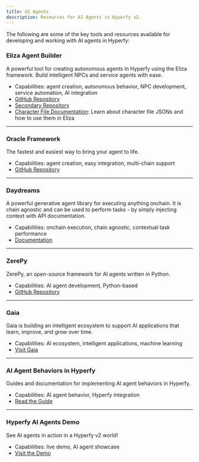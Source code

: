 ```yaml
---
title: AI Agents
description: Resources for AI Agents in Hyperfy v2.
---
```


The following are some of the key tools and resources available for developing and working with AI agents in Hyperfy:

### **Eliza Agent Builder**
<Badge text="Eliza OS" variant="caution" />

A powerful tool for creating autonomous agents in Hyperfy using the Eliza framework. Build intelligent NPCs and service agents with ease.
  + Capabilities: agent creation, autonomous behavior, NPC development, service automation, AI integration
  + [GitHub Repository](https://github.com/hyperfy-xyz/eliza)
  + [Secondary Repository](https://github.com/elizaOS/eliza/compare/develop...hyperfy-xyz:eliza:hyperfy)
  + [Character File Documentation](https://elizaos.github.io/eliza/docs/core/characterfile/): Learn about character file JSONs and how to use them in Eliza

---

### **Oracle Framework**
The fastest and easiest way to bring your agent to life.
  + Capabilities: agent creation, easy integration, multi-chain support
  + [GitHub Repository](https://github.com/oracle-framework/oracle-framework)

---

### **Daydreams**
A powerful generative agent library for executing anything onchain. It is chain agnostic and can be used to perform tasks - by simply injecting context with API documentation.
  + Capabilities: onchain execution, chain agnostic, contextual task performance
  + [Documentation](https://docs.dreams.fun/)

---

### **ZerePy**
ZerePy, an open-source framework for AI agents written in Python.
  + Capabilities: AI agent development, Python-based
  + [GitHub Repository](https://github.com/blorm-network/ZerePy)

---

### **Gaia**
<Badge text="Gaia-net" variant="note" />

Gaia is building an intelligent ecosystem to support AI applications that learn, improve, and grow over time.
  + Capabilities: AI ecosystem, intelligent applications, machine learning
  + [Visit Gaia](https://www.gaianet.ai/)

---

### **AI Agent Behaviors in Hyperfy**
Guides and documentation for implementing AI agent behaviors in Hyperfy.
  + Capabilities: AI agent behavior, Hyperfy integration
  + [Read the Guide](https://hackmd.io/@metamike/hyperfy-agentic-game-behavior)

---

### **Hyperfy AI Agents Demo**
See AI agents in action in a Hyperfy v2 world!
  + Capabilities: live demo, AI agent showcase
  + [Visit the Demo](https://agents.hyperfy.xyz/)